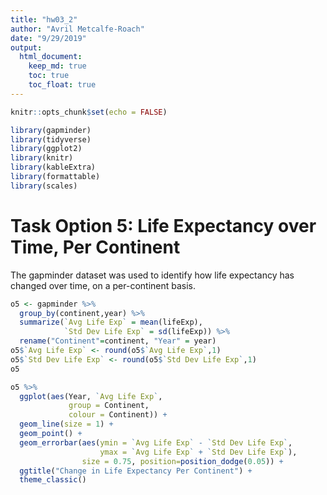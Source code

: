 ```yaml
---
title: "hw03_2"
author: "Avril Metcalfe-Roach"
date: "9/29/2019"
output: 
  html_document:
    keep_md: true
    toc: true
    toc_float: true
---
```


```r
knitr::opts_chunk$set(echo = FALSE)
```

```r
library(gapminder)
library(tidyverse)
library(ggplot2)
library(knitr)
library(kableExtra)
library(formattable)
library(scales)
```

# Task Option 5: Life Expectancy over Time, Per Continent
The gapminder dataset was used to identify how life expectancy has changed over time, on a per-continent basis.
```r
o5 <- gapminder %>% 
  group_by(continent,year) %>% 
  summarize(`Avg Life Exp` = mean(lifeExp),
            `Std Dev Life Exp` = sd(lifeExp)) %>% 
  rename("Continent"=continent, "Year" = year)
o5$`Avg Life Exp` <- round(o5$`Avg Life Exp`,1)
o5$`Std Dev Life Exp` <- round(o5$`Std Dev Life Exp`,1)
o5
```


```r
o5 %>% 
  ggplot(aes(Year, `Avg Life Exp`, 
             group = Continent, 
             colour = Continent)) +
  geom_line(size = 1) +
  geom_point() +
  geom_errorbar(aes(ymin = `Avg Life Exp` - `Std Dev Life Exp`,
                    ymax = `Avg Life Exp` + `Std Dev Life Exp`), 
                size = 0.75, position=position_dodge(0.05)) +
  ggtitle("Change in Life Expectancy Per Continent") +
  theme_classic()
```
<!-- Error bars: http://www.sthda.com/english/wiki/ggplot2-error-bars-quick-start-guide-r-software-and-data-visualization-->

